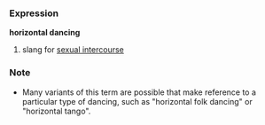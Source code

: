 ===Expression===
'''horizontal dancing'''

# slang for [[sexual intercourse]]

===Note===
*Many variants of this term are possible that make reference to a particular type of dancing, such as "horizontal folk dancing" or "horizontal tango".